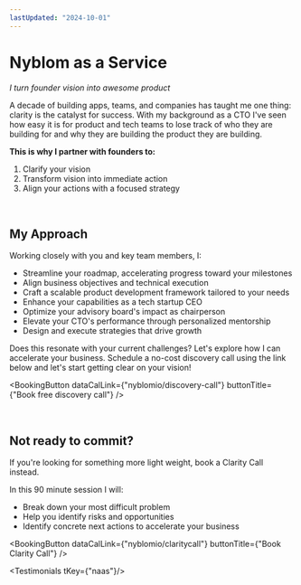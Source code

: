 ```yaml
---
lastUpdated: "2024-10-01"
---
```


# Nyblom as a Service

*I turn founder vision into awesome product*

A decade of building apps, teams, and companies has taught me one thing: clarity is the catalyst for success. With my background as a CTO I've seen how easy it is for product and tech teams to lose track of who they are building for and why they are building the product they are building.

**This is why I partner with founders to:**

1. Clarify your vision
2. Transform vision into immediate action
3. Align your actions with a focused strategy

<br />

## My Approach

Working closely with you and key team members, I:

* Streamline your roadmap, accelerating progress toward your milestones
* Align business objectives and technical execution
* Craft a scalable product development framework tailored to your needs
* Enhance your capabilities as a tech startup CEO
* Optimize your advisory board's impact as chairperson
* Elevate your CTO's performance through personalized mentorship
* Design and execute strategies that drive growth

Does this resonate with your current challenges? Let's explore how I can accelerate your business. Schedule a no-cost discovery call using the link below and let's start getting clear on your vision!

<BookingButton dataCalLink={"nyblomio/discovery-call"} buttonTitle={"Book free discovery call"} />

<br />

## Not ready to commit?

If you're looking for something more light weight, book a <Link href="/clarity-call">Clarity Call</Link> instead. 

In this 90 minute session I will:

* Break down your most difficult problem
* Help you identify risks and opportunities
* Identify concrete next actions to accelerate your business

<BookingButton dataCalLink={"nyblomio/claritycall"} buttonTitle={"Book Clarity Call"} />

<Testimonials tKey={"naas"}/>
